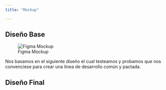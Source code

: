 ```yaml
---
title: "Mockup"

---
```



## Diseño Base

![Figma Mockup](../img/FigmaMockup.png)

Nos basamos en el siguiente diseño el cual testeamos y probamos que nos convenciese para crear una linea de desarrollo común y pactada. 


## Diseño Final 

